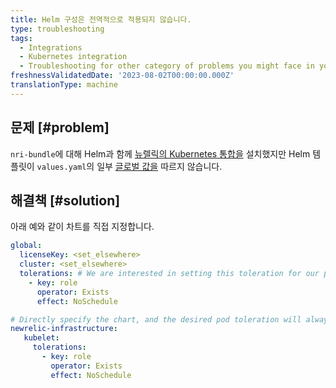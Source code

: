 ```yaml
---
title: Helm 구성은 전역적으로 적용되지 않습니다.
type: troubleshooting
tags:
  - Integrations
  - Kubernetes integration
  - Troubleshooting for other category of problems you might face in your New Relic Kubernetes integration.
freshnessValidatedDate: '2023-08-02T00:00:00.000Z'
translationType: machine
---
```


## 문제 [#problem]

`nri-bundle`에 대해 Helm과 함께 [뉴렐릭의 Kubernetes 통합을](/install/kubernetes/?dropdown1=helm) 설치했지만 Helm 템플릿이 `values.yaml`의 일부 [글로벌 값을](https://github.com/newrelic/helm-charts/tree/master/charts/nri-bundle#values) 따르지 않습니다.

## 해결책 [#solution]

아래 예와 같이 차트를 직접 지정합니다.

```yml
global: 
  licenseKey: <set_elsewhere>
  cluster: <set_elsewhere>
  tolerations: # We are interested in setting this toleration for our pods, but the global value is not respected for some reason 
    - key: role
      operator: Exists
      effect: NoSchedule

# Directly specify the chart, and the desired pod toleration will always be respected
newrelic-infrastructure: 
   kubelet: 
     tolerations: 
       - key: role
         operator: Exists
         effect: NoSchedule 
```